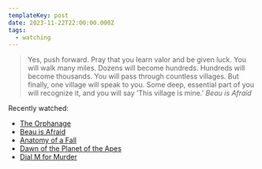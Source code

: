```yaml
---
templateKey: post
date: 2023-11-22T22:00:00.000Z
tags:
  - watching
---
```

> Yes, push forward. Pray that you learn valor and be given luck. You will walk many miles. Dozens will become hundreds. Hundreds will become thousands. You will pass through countless villages. But finally, one village will speak to you. Some deep, essential part of you will recognize it, and you will say ’This village is mine.’
> <cite><i>Beau is Afraid</i></cite>

Recently watched:

* [The Orphanage](https://letterboxd.com/film/the-orphanage/)
* [Beau is Afraid](https://letterboxd.com/film/beau-is-afraid/)
* [Anatomy of a Fall](https://letterboxd.com/film/anatomy-of-a-fall/)
* [Dawn of the Planet of the Apes](https://letterboxd.com/film/dawn-of-the-planet-of-the-apes/)
* [Dial M for Murder](https://letterboxd.com/film/dial-m-for-murder/)